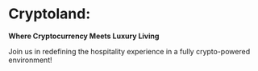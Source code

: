 # Cryptoland:
**Where Cryptocurrency Meets Luxury Living**

Join us in redefining the hospitality experience in a fully crypto-powered environment!